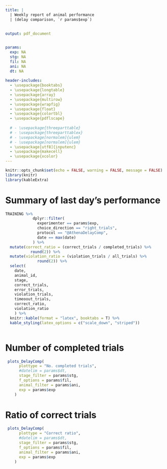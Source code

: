 ```yaml
---
title: | 
  | Weekly report of animal performance 
  | (delay comparison, `r params$exp`)
 
 
output: pdf_document


params:
  exp: NA
  stg: NA
  fil: NA
  ani: NA
  dt: NA
  
header-includes:
  - \usepackage{booktabs}
  - \usepackage{longtable}
  - \usepackage{array}
  - \usepackage{multirow}
  - \usepackage{wrapfig}
  - \usepackage{float}
  - \usepackage{colortbl}
  - \usepackage{pdflscape}
  
  # - \usepackage{threeparttable}
  # - \usepackage{threeparttablex}
  # - \usepackage[normalem]{ulem}
  # - \usepackage[normalem]{ulem}
  - \usepackage[utf8]{inputenc}
  - \usepackage{makecell}
  - \usepackage{xcolor}  
---
```


```r
knitr::opts_chunk$set(echo = FALSE, warning = FALSE, message = FALSE)
library(knitr)
library(kableExtra)

```

# Summary of last day's performance

```r
TRAINING %>%
            dplyr::filter(
              experimenter == params$exp,
              choice_direction == "right_trials",
              protocol == "@AthenaDelayComp",
              date == max(date)
            ) %>%
  mutate(correct_ratio = (correct_trials / completed_trials) %>%
           round(2)) %>%
  mutate(violation_ratio = (violation_trials / all_trials) %>%
              round(2)) %>% 
  select(
    date,
    animal_id,
    stage,
    correct_trials,
    error_trials,
    violation_trials,
    timeoout_trials,
    correct_ratio,
    violation_ratio
    ) %>% 
  knitr::kable(format = "latex", booktabs = T) %>% 
  kable_styling(latex_options = c("scale_down", "striped"))



```




# Number of completed trials

```r
 plots_DelayComp(
      plottype = "No. completed trials",
      #datelim = params$dt,
      stage_filter = params$stg,
      f_options = params$fil,
      animal_filter = params$ani,
      exp = params$exp
    )
```



# Ratio of correct trials

```r
 plots_DelayComp(
      plottype = "Correct ratio",
      #datelim = params$dt,
      stage_filter = params$stg,
      f_options = params$fil,
      animal_filter = params$ani,
      exp = params$exp
    )
```
